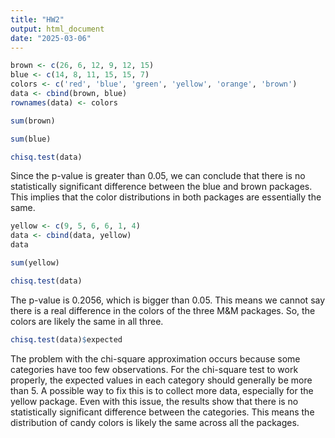 ```yaml
---
title: "HW2"
output: html_document
date: "2025-03-06"
---
```



```r
brown <- c(26, 6, 12, 9, 12, 15)
blue <- c(14, 8, 11, 15, 15, 7)
colors <- c('red', 'blue', 'green', 'yellow', 'orange', 'brown')
data <- cbind(brown, blue)
rownames(data) <- colors

```


```r
sum(brown)
```

```r
sum(blue)
```


```r
chisq.test(data)
```
Since the p-value is greater than 0.05, we can conclude that there is no statistically significant difference between the blue and brown packages. This implies that the color distributions in both packages are essentially the same.

```r
yellow <- c(9, 5, 6, 6, 1, 4)
data <- cbind(data, yellow)
data
```

```r
sum(yellow)
```


```r
chisq.test(data)
```

The p-value is 0.2056, which is bigger than 0.05. This means we cannot say there is a real difference in the colors of the three M&M packages. So, the colors are likely the same in all three.


```r
chisq.test(data)$expected
```
The problem with the chi-square approximation occurs because some categories have too few observations. For the chi-square test to work properly, the expected values in each category should generally be more than 5. A possible way to fix this is to collect more data, especially for the yellow package. Even with this issue, the results show that there is no statistically significant difference between the categories. This means the distribution of candy colors is likely the same across all the packages.
